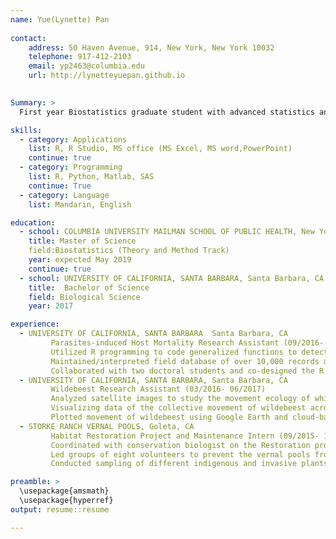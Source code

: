 ```yaml
---
name: Yue(Lynette) Pan
    
contact:
    address: 50 Haven Avenue, 914, New York, New York 10032
    telephone: 917-412-2103
    email: yp2463@columbia.edu
    url: http://lynetteyuepan.github.io

  
Summary: >
  First year Biostatistics graduate student with advanced statistics and data analysis skills seeking a summer internship as a data analyst.

skills:
  - category: Applications
    list: R, R Studio, MS office (MS Excel, MS word,PowerPoint)
    continue: true
  - category: Programming
    list: R, Python, Matlab, SAS
    continue: True
  - category: Language
    list: Mandarin, English

education:
  - school: COLUMBIA UNIVERSITY MAILMAN SCHOOL OF PUBLIC HEALTH, New York, NY
    title: Master of Science
    field:Biostatistics (Theory and Method Track)
    year: expected May 2019
    continue: true
  - school: UNIVERSITY OF CALIFORNIA, SANTA BARBARA, Santa Barbara, CA
    title:  Bachelor of Science
    field: Biological Science
    year: 2017

experience:
  - UNIVERSITY OF CALIFORNIA, SANTA BARBARA  Santa Barbara, CA
         Parasites-induced Host Mortality Research Assistant (09/2016- 03/2017)
         Utilized R programming to code generalized functions to detect parasite-induced host mortality based on the Likelihood Method.
         Maintained/interpreted field database of over 10,000 records and performed statistical analysis.
         Collaborated with two doctoral students and co-designed the R packages to determine parasite-induced effect on host. 
  - UNIVERSITY OF CALIFORNIA, SANTA BARBARA, Santa Barbara, CA
         Wildebeest Research Assistant (03/2016- 06/2017)
         Analyzed satellite images to study the movement ecology of white-bearded wildebeest in the Greater Serengeti Ecosystem of Kenya and Tanzania. 
         Visualizing data of the collective movement of wildebeest across large spatial scales.
         Plotted movement of wildebeest using Google Earth and cloud-based image analysis program developed at UCSB called BisQue.
  - STORKE RANCH VERNAL POOLS, Goleta, CA
         Habitat Restoration Project and Maintenance Intern (09/2015- 12/2015)
         Coordinated with conservation biologist on the Restoration project in Stroke Ranch Vernal Pools on invasive species control and nursery work.
         Led groups of eight volunteers to prevent the vernal pools from invaded by non-indigenous species.
         Conducted sampling of different indigenous and invasive plants and photo-documentation. 

preamble: >
  \usepackage{amsmath}
  \usepackage{hyperref}
output: resume::resume

---
```

